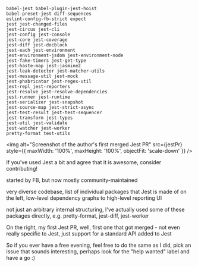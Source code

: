 


<Slide>

<Split>

<div>

```
babel-jest babel-plugin-jest-hoist
babel-preset-jest diff-sequences
eslint-config-fb-strict expect
jest jest-changed-files
jest-circus jest-cli
jest-config jest-console
jest-core jest-coverage
jest-diff jest-docblock
jest-each jest-environment
jest-environment-jsdom jest-environment-node
jest-fake-timers jest-get-type
jest-haste-map jest-jasmine2
jest-leak-detector jest-matcher-utils
jest-message-util jest-mock
jest-phabricator jest-regex-util
jest-repl jest-reporters
jest-resolve jest-resolve-dependencies
jest-runner jest-runtime
jest-serializer jest-snapshot
jest-source-map jest-strict-async
jest-test-result jest-test-sequencer
jest-transform jest-types
jest-util jest-validate
jest-watcher jest-worker
pretty-format test-utils
```

</div>

<div>

<img
  alt="Screenshot of the author's first merged Jest PR"
  src={jestPr}
  style={{ maxWidth: '100%', maxHeight: '100%', objectFit: 'scale-down' }}
/>

</div>

</Split>

</Slide>

<Notes>

If you've used Jest a bit and agree that it is awesome, consider contributing!

started by FB, but now mostly community-maintained

very diverse codebase, list of individual packages that Jest is made of on the left, low-level dependency graphs to high-level reporting UI

not just an arbitrary internal structuring, I've actually used some of these packages directly, e.g. pretty-format, jest-diff, jest-worker

On the right, my first Jest PR, well, first one that got merged - not even really specific to Jest, just support for a standard API added to Jest

So if you ever have a free evening, feel free to do the same as I did, pick an issue that sounds interesting, perhaps look for the "help wanted" label and have a go :)

</Notes>
